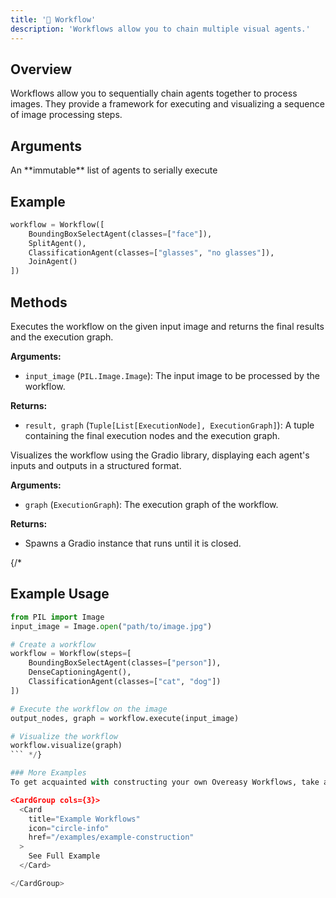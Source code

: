 ```yaml
---
title: '🧩 Workflow'
description: 'Workflows allow you to chain multiple visual agents.'
---
```


## Overview

Workflows allow you to sequentially chain agents together to process images. They provide a framework for executing and visualizing a sequence of image processing steps.

## Arguments
<ParamField path="steps" type="List[Agent]" required>
  An **immutable** list of agents to serially execute
</ParamField>


## Example

```python
workflow = Workflow([
    BoundingBoxSelectAgent(classes=["face"]),
    SplitAgent(),
    ClassificationAgent(classes=["glasses", "no glasses"]),
    JoinAgent()
])
```



## Methods

<ParamField path="Workflow.execute(input_image)">
  
  Executes the workflow on the given input image and returns the final results and the execution graph.

  **Arguments:** 
  - `input_image` (`PIL.Image.Image`): The input image to be processed by the workflow.
  
  **Returns:**
  - `result, graph` (`Tuple[List[ExecutionNode], ExecutionGraph]`): A tuple containing the final execution nodes and the execution graph.

</ParamField>


<ParamField path="Workflow.visualize(graph)">
  Visualizes the workflow using the Gradio library, displaying each agent's inputs and outputs in a structured format.

  **Arguments:** 
  - `graph` (`ExecutionGraph`): The execution graph of the workflow.
  
  **Returns:**
  - Spawns a Gradio instance that runs until it is closed.
</ParamField>

{/* 
## Example Usage

```python
from PIL import Image
input_image = Image.open("path/to/image.jpg")

# Create a workflow
workflow = Workflow(steps=[
    BoundingBoxSelectAgent(classes=["person"]),
    DenseCaptioningAgent(),
    ClassificationAgent(classes=["cat", "dog"])
])

# Execute the workflow on the image
output_nodes, graph = workflow.execute(input_image)

# Visualize the workflow
workflow.visualize(graph)
``` */}

### More Examples
To get acquainted with constructing your own Overeasy Workflows, take a look at a few examples we've provided. These examples will provide practical insights into the setup, execution, and management of Workflows, helping you to understand how to integrate different Agents effectively.

<CardGroup cols={3}>
  <Card
    title="Example Workflows"
    icon="circle-info"
    href="/examples/example-construction"
  >
    See Full Example
  </Card>

</CardGroup>
